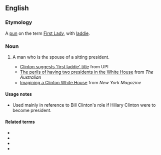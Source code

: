 ==English==

===Etymology===
A [[pun]] on the term [[First Lady]], with [[laddie]].

===Noun===
{{en-noun|head=[[first|First]] [[laddie|Laddie]]}}

# {{lb|en|US|humorous}} A man who is the spouse of a sitting president.
#* [https://web.archive.org/web/20070909100551/http://www.upi.com/NewsTrack/Quirks/2007/09/06/clinton_suggests_first_laddie_title/4634/ Clinton suggests 'first laddie' title] from UPI
#* [http://www.theaustralian.news.com.au/story/0,25197,22909553-20261,00.html The perils of having two presidents in the White House] from ''The Australian''
#* [http://nymag.com/news/politics/38362/ Imagining a Clinton White House] from ''New York Magazine''
#: {{syn|en|First Gentleman|First Guy|First Husband|First Lord|First Man}}

====Usage notes====
* Used mainly in reference to Bill Clinton's role if Hillary Clinton were to become president.

====Related terms====
* {{l|en|First Gentleman}}
* {{l|en|First Daughter}}
* {{l|en|First Family}}
* {{l|en|First Lady}}
{{C|en|Male people|Politics}}
